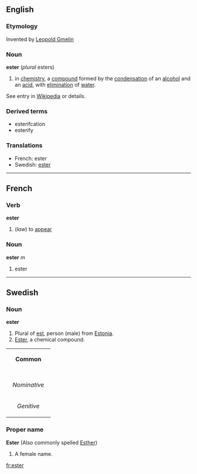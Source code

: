 ==English==
===Etymology===
Invented by [[w:Leopold Gmelin|Leopold Gmelin]]
===Noun===
'''ester'''
(''plural'' esters)
# in [[chemistry]], a [[compound]] formed by the [[condensation]] of an [[alcohol]] and an [[acid]], with [[elimination]] of [[water]].

See entry in [[w:Ester|Wikipedia]] or details.
===Derived terms===
* esterifcation
* esterify

===Translations===
*French: ester
*Swedish: [[ester#Swedish|ester]]

----

==French==
===Verb===
'''ester'''

# (''law'') to [[appear]]

===Noun===
'''ester''' ''m''

# ester

----
==Swedish==
===Noun===
'''ester'''

#Plural of [[est#Swedish|est]], person (male) from [[Estonia]].
#[[ester#English|Ester]], a chemical compound.

{| border=1 cellspacing=0
| bgcolor="#FFFFF0" colspan=5 align=center | '''Common'''
|-
|- bgcolor="#FFFFF0" align=center
! rowspan=2 | 
| colspan=2 width=105| Singular 
| colspan=2 | Plural
|- bgcolor="#FFFFF0" align=center
| width=105 | ''Indefinite'' 
| width=105 | ''Definite'' 
| width=105 |  ''Indefinite'' 
|  width=105 | ''Definite''
|- align=center
| width=105 bgcolor="#FFFFF0" | ''Nominative'' 
| [[ester]]
| [[estern]]
| [[estrar]]
| [[estrarna]]
|- align=center
| width=105 bgcolor="#FFFFF0" | ''Genitive'' 
| [[esters]]
| [[esterns]]
| [[estrars]]
| [[estrarnas]]
|}


===Proper name===
'''Ester''' (Also commonly spelled [[Esther]])

#A female name.

[[fr:ester]]